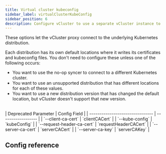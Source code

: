 ```yaml
---
title: Virtual cluster kubeconfig
sidebar_label: virtualClusterKubeConfig
sidebar_position: 6
description: Configure vCluster to use a separate vCluster instance to run workloads.
---
```



These options let the vCluster proxy connect to the underlying Kubernetes distribution. 

Each distribution has its own default locations where it writes its certificates and kubeconfig files. You don't need to configure these unless one of the following occurs:

- You want to use the no-op syncer to connect to a different Kubernetes cluster.
- You want to use an unsupported distribution that has different locations for each of these values.
- You want to use a new distribution version that has changed the default location, but vCluster doesn't support that new version.

<br/>
| Deprecated Parameter             | Config Field       | 
| -------------------------------- | ------------------ | 
| `--client-ca-cert`  | `clientCACert` |
| `--kube-config`         |  `kubeConfig`        | 
| `--request-header-ca-cert` | `requestHeaderCACert` |
| `--server-ca-cert` | `serverCACert` |
| `--server-ca-key`           | `serverCAKey`     | 

## Config reference

<VirtualClusterKubeConfig/>
